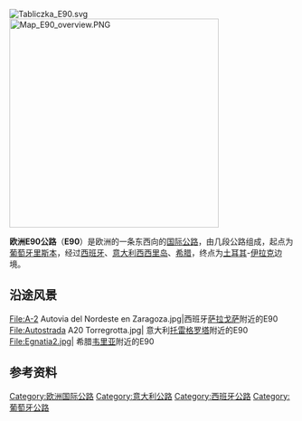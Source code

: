 {{unreferenced|time=2017-11-19T10:26:11+00:00}}
[[Image:Tabliczka_E90.svg|right]]
[[File:Map_E90_overview.PNG|370px]]

'''欧洲E90公路'''（'''E90'''）是欧洲的一条东西向的[[欧洲国际公路|国际公路]]，由几段公路组成，起点为[[葡萄牙|葡萄牙]][[里斯本|里斯本]]，经过[[西班牙|西班牙]]、[[意大利|意大利]][[西西里岛|西西里岛]]、[[希腊|希腊]]，终点为[[土耳其|土耳其]]-[[伊拉克|伊拉克]]边境。

==沿途风景==
{{commonscat|E90}}
<gallery>
File:A-2 Autovia del Nordeste en Zaragoza.jpg|西班牙[[萨拉戈萨|萨拉戈萨]]附近的E90
File:Autostrada A20 Torregrotta.jpg| 意大利[[托雷格罗塔|托雷格罗塔]]附近的E90
File:Egnatia2.jpg| 希腊[[韦里亚|韦里亚]]附近的E90
</gallery>
==参考资料==
{{reflist}}
{{Portugal-stub}}{{Spain-stub}}{{Italy-stub}}{{Greece-stub}}{{Turkey-stub}}
{{欧洲国际公路网}}

[[Category:欧洲国际公路|Category:欧洲国际公路]]
[[Category:意大利公路|Category:意大利公路]]
[[Category:西班牙公路|Category:西班牙公路]]
[[Category:葡萄牙公路|Category:葡萄牙公路]]